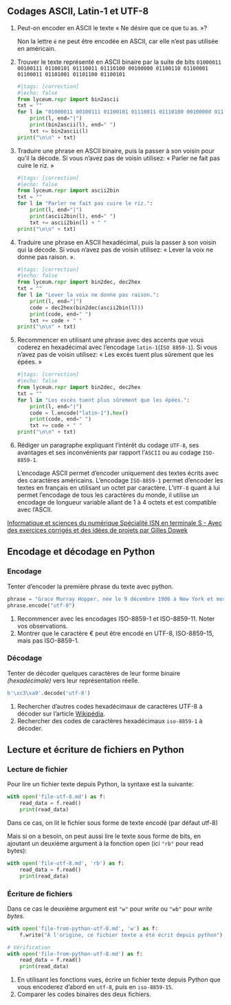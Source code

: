 ## Codages ASCII, Latin-1 et UTF-8

1. Peut-on encoder en ASCII le texte « Ne désire que ce que tu as. »?

   ::: correction

   Non la lettre `é` ne peut être encodée en ASCII, car elle n'est pas utilisée en américain.

   :::

2. Trouver le texte représenté en ASCII binaire par la suite de bits
   `01000011 00100111 01100101 01110011 01110100 00100000 01100110 01100001 01100011 01101001 01101100 01100101`

   ```python
   #|tags: [correction]
   #|echo: false
   from lyceum.repr import bin2ascii
   txt = ""
   for l in "01000011 00100111 01100101 01110011 01110100 00100000 01100110 01100001 01100011 01101001 01101100 01100101".split(" "):
       print(l, end="|")
       print(bin2ascii(l), end=" ")
       txt += bin2ascii(l)
   print("\n\n" + txt)

   ```

3. Traduire une phrase en ASCII binaire, puis la passer à son voisin pour qu'il la décode. Si vous
   n'avez pas de voisin utilisez: « Parler ne fait pas cuire le riz. »

   ```python
   #|tags: [correction]
   #|echo: false
   from lyceum.repr import ascii2bin
   txt = ""
   for l in "Parler ne fait pas cuire le riz.":
       print(l, end="|")
       print(ascii2bin(l), end=" ")
       txt += ascii2bin(l) + " "
   print("\n\n" + txt)

   ```
   
4. Traduire une phrase en ASCII hexadécimal, puis la passer à son voisin qui la décode. Si vous
   n'avez pas de voisin utilisez: « Lever la voix ne donne pas raison. ».

   ```python
   #|tags: [correction]
   #|echo: false
   from lyceum.repr import bin2dec, dec2hex
   txt = ""
   for l in "Lever la voix ne donne pas raison.":
       print(l, end="|")
       code = dec2hex(bin2dec(ascii2bin(l)))
       print(code, end=" ")
       txt += code + " "
   print("\n\n" + txt)

   ```

5. Recommencer en utilisant une phrase avec des accents que vous coderez en hexadécimal avec
   l'encodage `latin-1`(`ISO 8859-1`). Si vous n'avez pas de voisin utilisez: « Les excès tuent
   plus sûrement que les épées. »

   ```python
   #|tags: [correction]
   #|echo: false
   from lyceum.repr import bin2dec, dec2hex
   txt = ""
   for l in "Les excès tuent plus sûrement que les épées.":
       print(l, end="|")
       code = l.encode("latin-1").hex()
       print(code, end=" ")
       txt += code + " "
   print("\n\n" + txt)

   ```


6. Rédiger un paragraphe expliquant l’intérêt du codage `UTF-8`, ses avantages et ses
   inconvénients par rapport l'`ASCII` ou au codage `ISO-8859-1`.

   ::: correction 

   L'encodage ASCII permet d'encoder uniquement des textes écrits avec des caractères américains. L'encodage `ISO-8859-1` permet d'encoder les textes en français en utilisant un octet par caractère. L'`UTF-8` quant à lui permet l'encodage de tous les caractères du monde, il utilise un encodage de longueur variable allant de 1 à 4 octets et est compatible avec l'ASCII.

   :::

[Informatique et sciences du numérique Spécialité ISN en terminale S -
Avec des exercices corrigés et des idées de projets par Gilles
Dowek](http://www.editions-eyrolles.com/Livre/9782212135435/){.cite-source}

## Encodage et décodage en Python

### Encodage

Tenter d'encoder la première phrase du texte avec python.

```python
phrase = "Grace Murray Hopper, née le 9 décembre 1906 à New York et morte le 1er janvier"
phrase.encode("utf-8")
```

1. Recommencer avec les encodages ISO-8859-1 et ISO-8859-11. Noter vos observations.
2. Montrer que le caractère € peut être encodé en UTF-8, ISO-8859-15, mais pas ISO-8859-1.

### Décodage

Tenter de décoder quelques caractères de leur forme binaire _(hexadécimale)_ vers leur
représentation réelle.

```python
b'\xc3\xa9'.decode('utf-8')
```

1. Rechercher d'autres codes hexadécimaux de caractères UTF-8 à décoder sur l'article
[Wikipédia](https://en.wikipedia.org/wiki/List_of_Unicode_characters).
2. Rechercher des codes de caractères hexadécimaux `iso-8859-1` à décoder.

## Lecture et écriture de fichiers en Python

### Lecture de fichier

Pour lire un fichier texte depuis Python, la syntaxe est la suivante:

```python
with open('file-utf-8.md') as f:
    read_data = f.read()
    print(read_data)
```

Dans ce cas, on lit le fichier sous forme de texte encodé (par défaut utf-8)

Mais si on a besoin, on peut aussi lire le texte sous forme de bits, en ajoutant un deuxième
argument à la fonction open (ici `"rb"` pour read bytes):

```python
with open('file-utf-8.md', 'rb') as f:
    read_data = f.read()
    print(read_data)
```

### Écriture de fichiers

Dans ce cas le deuxième argument est `"w"` pour _write_ ou `"wb"` pour _write bytes_.

```python
with open('file-from-python-utf-8.md', 'w') as f:
    f.write("À l'origine, ce fichier texte a été écrit depuis python")

# Vérification
with open('file-from-python-utf-8.md') as f:
    read_data = f.read()
    print(read_data)
```

1. En utilisant les fonctions vues, écrire un fichier texte depuis Python que vous encoderez d'abord
  en `utf-8`, puis en `iso-8859-15`.
2. Comparer les codes binaires des deux fichiers.
